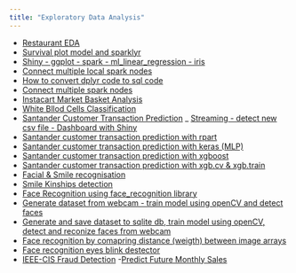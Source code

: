 ```yaml
---
title: "Exploratory Data Analysis"
---
```


- [Restaurant EDA](RestaurantEDA/RestaurantEDA.html)
- [Survival plot model and sparklyr](survival_plot_sparklyr/survival_plot_sparklyr.html)
- [Shiny - ggplot - spark - ml_linear_regression - iris ](shiny_ggplot_spark_transformation/shiny_ggplot_spark_transformation.html)
- [Connect multiple local spark nodes](sc_multiple_nodes/sc_multiple_nodes.html)
- [How to convert dplyr code to sql code](dplyr_to_sql/dplyr_to_sql.html)
- [Connect multiple spark nodes](sc_multiple_nodes/sc_multiple_nodes.html)
- [Instacart Market Basket Analysis](instacart_market_basket_analysis/instacart_market_basket.html)
- [White Bllod Cells Classification](White_blood_Cells/dataset-master/White_blood_cell.html)
- [Santander Customer Transaction Prediction](santander_customer_transaction_prediction/santandar_costumer_trans_pred.html)
_ [Streaming - detect new csv file - Dashboard with Shiny](Dashboard/Dashboard.html)
- [Santander customer transaction prediction with rpart](santander_customer_transaction_prediction/santander_costumer_trans_pred.html)
- [Santander customer transaction prediction with keras (MLP)](santander_customer_transaction_prediction/santandar_costumer_trans_pred_keras.html)
- [Santander customer transaction prediction with xgboost](santander_customer_transaction_prediction/santander_trans_pred_xgboost.html)
- [Santander customer transaction prediction with xgb.cv & xgb.train](santander_customer_transaction_prediction/Santander_trans_pred_xgboost_cleanup.html)
- [Facial & Smile recognisation](Smile_kinships/parental_facial_recogn.html)
- [Smile Kinships detection](Smile_kinships/Smile_related_keras.html)
- [Face Recognition using face_recognition library](FC_images_known_faces/images_known_faces.html)
- [Generate dataset from webcam - train model using openCV and detect faces](FC_dataset_generator_trained_model/dataset_generator_trained_model.html)
- [Generate and save dataset to sqlite db, train model using openCV,  detect and reconize faces from webcam](FC_name_Id_generator_image_sqlite_train_model/name_Id_dataset_generator_sqlite_train_model.html)
- [Face recognition by comapring distance (weigth) between image arrays](FC_weights_image_compare_speak/compare_images_speak.html)
- [Face recognition eyes blink destector](FC_eye_blink_detection/eye_blink_detector.html)
- [IEEE-CIS Fraud Detection](Fraud_detection/IEEE-CIS/IEEE-CIS.html)
-[Predict Future Monthly Sales](predict-future-sales/predict_future_sales.html)